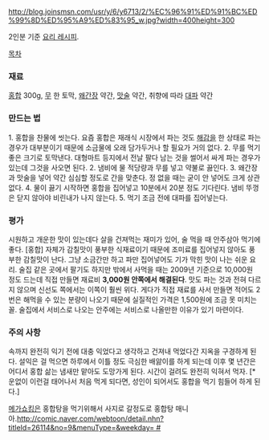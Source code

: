 http://blog.joinsmsn.com/usr/y/6/y6713/2/%EC%96%91%ED%91%BC%ED%99%8D%ED%95%A9%ED%83%95_w.jpg?width=400height=300

2인분 기준 [[요리 레시피]].

[[목차]]

=== 재료 ===

[[홍합]] 300g, [[무]] 한 토막, [[왜간장]] 약간, [[맛술]] 약간, 취향에 따라 [[대파]] 약간


=== 만드는 법 ===

1. 홍합을 찬물에 씻는다. 요즘 홍합은 재래식 시장에서 파는 것도 [[해감]]을 한 상태로 파는 경우가 대부분이기 때문에 소금물에 오래 담가두거나 할 필요가 거의 없다.
2. 무를 먹기 좋은 크기로 토막낸다. 대형마트 등지에서 전날 팔다 남는 것을 썰어서 싸게 파는 경우가 있는데 그것을 사오면 된다.
2. 냄비에 물 적당량과 무를 넣고 약불로 끓인다. 
3. 왜간장과 맛술을 넣어 약간 심심할 정도로 간을 맞춘다. 정 없을 때는 굳이 안 넣어도 크게 상관없다.
4. 물이 끓기 시작하면 홍합을 집어넣고 10분에서 20분 정도 기다린다. 냄비 뚜껑은 닫지 않아야 비린내가 나지 않는다.
5. 먹기 조금 전에 대파를 집어넣는다.


=== 평가 ===
시원하고 개운한 맛이 있는데다 살을 건져먹는 재미가 있어, 술 먹을 때 안주삼아 먹기에 좋다. [홍합] 자체가 감칠맛이 풍부한 식재료이기 때문에 조미료를 집어넣지 않아도 풍부한 감칠맛이 난다. 그냥 소금간만 하고 파만 집어넣어도 기가 막힌 맛이 나는 쉬운 요리. 술집 같은 곳에서 팔기도 하지만 밖에서 사먹을 때는 2009년 기준으로 10,000원 정도 드는데 직접 만들면 재료비 '''3,000원 안쪽에서 해결된다'''. 맛도 파는 것과 전혀 다르지 않으며 신선도 쪽에서는 이쪽이 훨씬 위다. 게다가 직접 재료를 사서 만들면 적어도 2번은 해먹을 수 있는 분량이 나오기 때문에 실질적인 가격은 1,500원에 조금 못 미치는 꼴. 술집에서 서비스로 나오는 안주에는 서비스로 나올만한 이유가 있기 마련이다.


=== 주의 사항 ===

속까지 완전히 익기 전에 대충 익었다고 생각하고 건져내 먹었다간 지옥을 구경하게 된다. 설익은 걸 먹으면 하루에서 이틀 정도 극심한 배앓이를 하게 되는데 이후 몇 년간은 어디서 홍합 삶는 냄새만 맡아도 도망가게 된다. 시간이 걸려도 완전히 익혀서 먹자. [* 운없이 이런걸 태어나서 처음 먹게 되다면, 성인이 되어서도 홍합을 먹기 힘들어 하게 된다.]

[[메가쇼킹]]은 홍합탕을 먹기위해서 사지로 갈정도로 홍합탕 매니아.[[http://comic.naver.com/webtoon/detail.nhn?titleId=26114&no=9&menuType=&weekday= #]]

